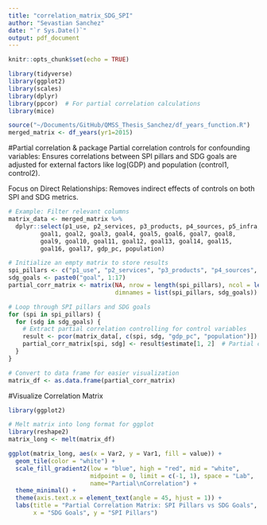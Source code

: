 ```yaml
---
title: "correlation_matrix_SDG_SPI"
author: "Sevastian Sanchez"
date: "`r Sys.Date()`"
output: pdf_document
---
```


```r
knitr::opts_chunk$set(echo = TRUE)
```

```r
library(tidyverse)
library(ggplot2)
library(scales)
library(dplyr)
library(ppcor)  # For partial correlation calculations
library(mice)

source("~/Documents/GitHub/QMSS_Thesis_Sanchez/df_years_function.R")
merged_matrix <- df_years(yr1=2015) 
```

#Partial correlation & package 
Partial correlation controls for confounding variables: Ensures correlations between SPI pillars and SDG goals are adjusted for external factors like log(GDP) and population (control1, control2).

Focus on Direct Relationships: Removes indirect effects of controls on both SPI and SDG metrics.
```r
# Example: Filter relevant columns
matrix_data <- merged_matrix %>%
  dplyr::select(p1_use, p2_services, p3_products, p4_sources, p5_infra,
         goal1, goal2, goal3, goal4, goal5, goal6, goal7, goal8,
         goal9, goal10, goal11, goal12, goal13, goal14, goal15,
         goal16, goal17, gdp_pc, population)

```


```r
# Initialize an empty matrix to store results
spi_pillars <- c("p1_use", "p2_services", "p3_products", "p4_sources", "p5_infra")
sdg_goals <- paste0("goal", 1:17)
partial_corr_matrix <- matrix(NA, nrow = length(spi_pillars), ncol = length(sdg_goals),
                              dimnames = list(spi_pillars, sdg_goals))

# Loop through SPI pillars and SDG goals
for (spi in spi_pillars) {
  for (sdg in sdg_goals) {
    # Extract partial correlation controlling for control variables
    result <- pcor(matrix_data[, c(spi, sdg, "gdp_pc", "population")])
    partial_corr_matrix[spi, sdg] <- result$estimate[1, 2]  # Partial correlation coefficient
  }
}

# Convert to data frame for easier visualization
matrix_df <- as.data.frame(partial_corr_matrix)

```

#Visualize Correlation Matrix
```r
library(ggplot2)

# Melt matrix into long format for ggplot
library(reshape2)
matrix_long <- melt(matrix_df)

ggplot(matrix_long, aes(x = Var2, y = Var1, fill = value)) +
  geom_tile(color = "white") +
  scale_fill_gradient2(low = "blue", high = "red", mid = "white",
                       midpoint = 0, limit = c(-1, 1), space = "Lab",
                       name="Partial\nCorrelation") +
  theme_minimal() +
  theme(axis.text.x = element_text(angle = 45, hjust = 1)) +
  labs(title = "Partial Correlation Matrix: SPI Pillars vs SDG Goals",
       x = "SDG Goals", y = "SPI Pillars")

```

